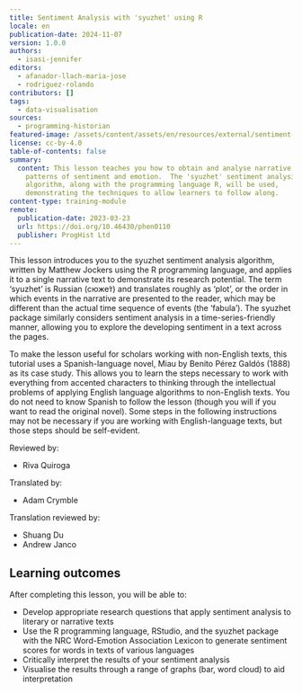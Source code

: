 ```yaml
---
title: Sentiment Analysis with 'syuzhet' using R
locale: en
publication-date: 2024-11-07
version: 1.0.0
authors:
  - isasi-jennifer
editors:
  - afanador-llach-maria-jose
  - rodriguez-rolando
contributors: []
tags:
  - data-visualisation
sources:
  - programming-historian
featured-image: /assets/content/assets/en/resources/external/sentiment-analysis-with-syuzhet-using-r/featured-image.png
license: cc-by-4.0
table-of-contents: false
summary:
  content: This lesson teaches you how to obtain and analyse narrative texts for
    patterns of sentiment and emotion.  The 'syuzhet' sentiment analysis
    algorithm, along with the programming language R, will be used,
    demonstrating the techniques to allow learners to follow along.
content-type: training-module
remote:
  publication-date: 2023-03-23
  url: https://doi.org/10.46430/phen0110
  publisher: ProgHist Ltd
---
```

This lesson introduces you to the syuzhet sentiment analysis algorithm, written by Matthew Jockers using the R programming language, and applies it to a single narrative text to demonstrate its research potential. The term ‘syuzhet’ is Russian (сюже́т) and translates roughly as ‘plot’, or the order in which events in the narrative are presented to the reader, which may be different than the actual time sequence of events (the ‘fabula’). The syuzhet package similarly considers sentiment analysis in a time-series-friendly manner, allowing you to explore the developing sentiment in a text across the pages.

To make the lesson useful for scholars working with non-English texts, this tutorial uses a Spanish-language novel, Miau by Benito Pérez Galdós (1888) as its case study. This allows you to learn the steps necessary to work with everything from accented characters to thinking through the intellectual problems of applying English language algorithms to non-English texts. You do not need to know Spanish to follow the lesson (though you will if you want to read the original novel). Some steps in the following instructions may not be necessary if you are working with English-language texts, but those steps should be self-evident.

Reviewed by:

* Riva Quiroga

Translated by:

* Adam Crymble

Translation reviewed by:

* Shuang Du
* Andrew Janco

## Learning outcomes

After completing this lesson, you will be able to:

* Develop appropriate research questions that apply sentiment analysis to literary or narrative texts
* Use the R programming language, RStudio, and the syuzhet package with the NRC Word-Emotion Association Lexicon to generate sentiment scores for words in texts of various languages
* Critically interpret the results of your sentiment analysis
* Visualise the results through a range of graphs (bar, word cloud) to aid interpretation

<ExternalResource title="Interested in learning more?" subtitle="Check out this lesson on Programming Historian's website" url="https://doi.org/10.46430/phen0110" />
